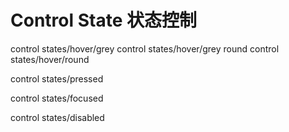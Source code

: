 

<Meta title="05 - Control State 状态控制" component={ControlState} />

# Control State 状态控制

<ControlState type="hover">control states/hover/grey</ControlState>
<ControlState type="hover" degree="gray" round>
  control states/hover/grey round
</ControlState>
<ControlState type="hover" round>
  control states/hover/round
</ControlState>

<ControlState type="pressed" degree="blue">
  control states/pressed
</ControlState>

<ControlState type="focused">control states/focused</ControlState>

<ControlState type="disabled" degree="danger">
  control states/disabled
</ControlState>
